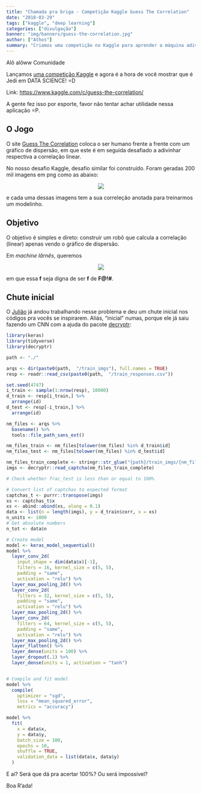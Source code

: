 ```yaml
---
title: "Chamada pra briga - Competição Kaggle Guess The Correlation"
date: "2018-03-29"
tags: ["kaggle", "deep learning"]
categories: ["divulgação"]
banner: "img/banners/guess-the-correlation.jpg"
author: ["Athos"]
summary: "Criamos uma competição no Kaggle para aprender a máquina adivinhar a correlação de um scatterplot. Desafio lançado!"
---
```


Alô alôww Comunidade

Lançamos [uma competição Kaggle](https://www.kaggle.com/c/guess-the-correlation/) e agora é a hora de você mostrar que é Jedi em DATA SCIENCE! =D

Link: [https://www.kaggle.com/c/guess-the-correlation/](https://www.kaggle.com/c/guess-the-correlation/)

A gente fez isso por esporte, favor não tentar achar utilidade nessa aplicação =P.

## O Jogo

O site [Guess The Correlation](http://guessthecorrelation.com/) coloca o ser humano frente a frente com um gráfico de dispersão, em que este é em seguida desafiado a adivinhar respectiva a correlação linear. 

No nosso desafio Kaggle, desafio similar foi construído. Foram geradas 200 mil imagens em png como as abaixo:

<center>
![](/img/blog/2018-03-29-guess-the-correlation/exemplo_img.png)
</center>

e cada uma dessas imagens tem a sua correleção anotada para treinarmos um modelinho.

## Objetivo

O objetivo é simples e direto: construir um robô que calcula a correlação (linear) apenas vendo o gráfico de dispersão.

Em *machine lârnês*, queremos

<center>
![](/img/blog/2018-03-29-guess-the-correlation/f_img_92.png)
</center>

em que essa **f** seja digna de ser **f** de **F@!#**.

## Chute inicial

O [Julião](https://github.com/jtrecenti) já andou trabalhando nesse problema e deu um chute inicial nos códigos pra vocês se inspirarem. Aliás, "inicial" numas, porque ele já saiu fazendo um CNN com a ajuda do pacote [decryptr](https://github.com/decryptr/decryptr): 

```r
library(keras)
library(tidyverse)
library(decryptr)

path <- "./"

arqs <- dir(paste0(path,  "/train_imgs"), full.names = TRUE)
resp <- readr::read_csv(paste0(path,  "/train_responses.csv"))

set.seed(4747)
i_train <- sample(1:nrow(resp), 10000)
d_train <- resp[i_train,] %>% 
  arrange(id)
d_test <- resp[-i_train,] %>% 
  arrange(id)

nm_files <- arqs %>% 
  basename() %>% 
  tools::file_path_sans_ext()

nm_files_train <- nm_files[tolower(nm_files) %in% d_train$id]
nm_files_test <- nm_files[tolower(nm_files) %in% d_test$id]

nm_files_train_complete <- stringr::str_glue("{path}/train_imgs/{nm_files_train}.png")
imgs <- decryptr::read_captcha(nm_files_train_complete)

# Check whether frac_test is less than or equal to 100%

# Convert list of captchas to expected format
captchas_t <- purrr::transpose(imgs)
xs <- captchas_t$x
xs <- abind::abind(xs, along = 0.1)
data <- list(n = length(imgs), y = d_train$corr, x = xs)
n_units <- 1000
# Get absolute numbers
n_tot <- data$n

# Create model
model <- keras_model_sequential()
model %>%
  layer_conv_2d(
    input_shape = dim(data$x)[-1],
    filters = 16, kernel_size = c(5, 5),
    padding = "same",
    activation = "relu") %>%
  layer_max_pooling_2d() %>%
  layer_conv_2d(
    filters = 32, kernel_size = c(5, 5),
    padding = "same",
    activation = "relu") %>%
  layer_max_pooling_2d() %>%
  layer_conv_2d(
    filters = 64, kernel_size = c(5, 5),
    padding = "same",
    activation = "relu") %>%
  layer_max_pooling_2d() %>%
  layer_flatten() %>%
  layer_dense(units = 100) %>%
  layer_dropout(.1) %>%
  layer_dense(units = 1, activation = "tanh")


# Compile and fit model
model %>%
  compile(
    optimizer = "sgd",
    loss = "mean_squared_error",
    metrics = "accuracy")

model %>%
  fit(
    x = data$x,
    y = data$y,
    batch_size = 100,
    epochs = 10,
    shuffle = TRUE,
    validation_data = list(data$x, data$y)
  )
```


E aí? Será que dá pra acertar 100%? Ou será impossível?

Boa R'ada!
